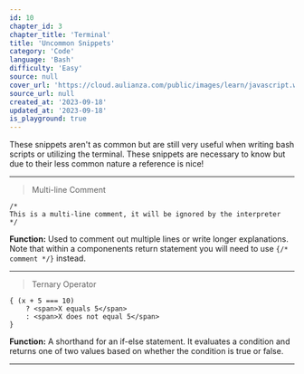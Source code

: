 ```yaml
---
id: 10
chapter_id: 3
chapter_title: 'Terminal'
title: 'Uncommon Snippets'
category: 'Code'
language: 'Bash'
difficulty: 'Easy'
source: null
cover_url: 'https://cloud.aulianza.com/public/images/learn/javascript.webp'
source_url: null
created_at: '2023-09-18'
updated_at: '2023-09-18'
is_playground: true
---
```


These snippets aren't as common but are still very useful when writing bash scripts or utilizing the terminal. These snippets are necessary to know but due to their less common nature a reference is nice!

---

> Multi-line Comment
```
/*
This is a multi-line comment, it will be ignored by the interpreter
*/
```
**Function:** Used to comment out multiple lines or write longer explanations. Note that within a componenents return statement you will need to use `{/* comment */}` instead.

---

> Ternary Operator
```
{ (x + 5 === 10)
    ? <span>X equals 5</span>
    : <span>X does not equal 5</span> 
}
```
**Function:** A shorthand for an if-else statement. It evaluates a condition and returns one of two values based on whether the condition is true or false.

---